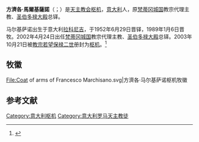 {{Infobox Christian leader
|type = cardinal
|name = 方濟各·馬爾基薩諾<br />Francesco Marchisano
|image = 
|birth_name = {{lang|it|Francesco Marchisano}}
|birth_date = {{birth date|1929|06|25}}
|death_date = {{death date and age|2014|07|27|1929|06|25}}
|nationality = [[意大利|意大利]]
|coat_of_arms = Coat of arms of Francesco Marchisano.svg
}}

'''方濟各·馬爾基薩諾'''（{{lang-it|Francesco Marchisano}}；{{bd|1929年|6月25日|2014年|7月27日|catIdx=Marchisano}}）是[[天主教会|天主教会]][[枢机|枢机]]，[[意大利|意大利]]人，原[[梵蒂冈城国|梵蒂冈城国]]教宗代理主教、[[圣伯多禄大殿|圣伯多禄大殿]]总铎。

马尔基萨诺出生于意大利[[拉科尼吉|拉科尼吉]]，于1952年6月29日晋铎，1989年1月6日晋牧。2002年4月24日出任[[梵蒂冈城国|梵蒂冈城国]]教宗代理主教、[[圣伯多禄大殿|圣伯多禄大殿]]总铎。2003年10月21日被[[教宗若望保禄二世|教宗若望保禄二世]]册封为[[枢机|枢机]]。<ref>{{cite web|url=http://www2.fiu.edu/~mirandas/consistories-xx.htm#JohnPaulII|title=The Cardinals of the Holy Roman Church|accessdate=2015-01-26|archive-date=2015-01-29|archive-url=https://web.archive.org/web/20150129030559/http://www2.fiu.edu/~mirandas/consistories-xx.htm#JohnPaulII|dead-url=no}}</ref>

== 牧徽 ==
<gallery>
File:Coat of arms of Francesco Marchisano.svg|方濟各·马尔基萨诺枢机牧徽
</gallery>

== 参考文献 ==
{{reflist}}

{{Authority control}}
{{Catholicism-stub}}

[[Category:意大利枢机|Category:意大利枢机]]
[[Category:意大利罗马天主教徒|Category:意大利罗马天主教徒]]